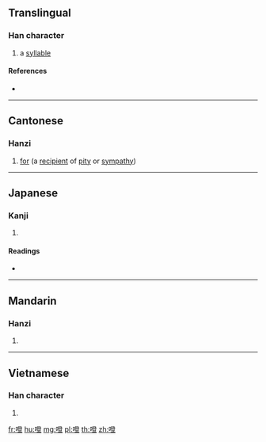 ==Translingual==

===Han character===
{{Han char|rn=30|rad=口|as=12|sn=15|four=|canj=RNOT|ids=⿰口登}}

# a [[syllable]]

====References====
* {{Han ref|kx=0209.151|dkj=04324|hdz=10687.140|uh=5654|ud=22100}}

----

==Cantonese==

===Hanzi===
{{yue-hanzi|jyut=[[dang1]]|y=dang1}}

# [[for]] (a [[recipient]] of [[pity]] or [[sympathy]])

----

==Japanese==

===Kanji===
{{ja-kanji|grade=|rs=口12}}

# {{defn|lang=ja|sort=口12}}

====Readings====
* {{ja-readings|on=[[とう]] (tō)|kun=}}

----

==Mandarin==

===Hanzi===
{{cmn-hanzi|pin=[[dēng]] ([[deng1]])|wg=teng<sup>1</sup>}}

# {{defn|lang=cmn|sort=口12}}

----

==Vietnamese==

===Han character===
{{vi-hantu|[[đằng]]|rs=口12}}

# {{defn|lang=vi|sort=口12}}

[[fr:噔]]
[[hu:噔]]
[[mg:噔]]
[[pl:噔]]
[[th:噔]]
[[zh:噔]]